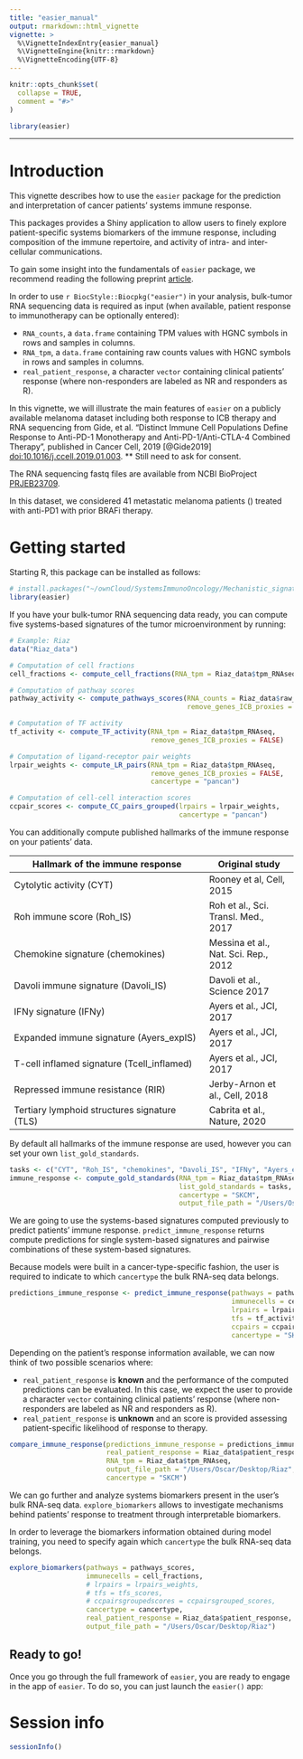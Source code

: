 ```yaml
---
title: "easier_manual"
output: rmarkdown::html_vignette
vignette: >
  %\VignetteIndexEntry{easier_manual}
  %\VignetteEngine{knitr::rmarkdown}
  %\VignetteEncoding{UTF-8}
---
```


```r
knitr::opts_chunk$set(
  collapse = TRUE,
  comment = "#>"
)
```

```r
library(easier)
```

---

# Introduction {#introduction} 

This vignette describes how to use the `easier` package for the prediction and interpretation of cancer patients' systems immune response. 

This packages provides a Shiny application to allow users to finely explore patient-specific systems biomarkers of the immune response, including composition of the immune repertoire, and activity of intra- and inter- cellular communications.

To gain some insight into the fundamentals of `easier` package, we recommend reading the following preprint [article](https://www.biorxiv.org/content/10.1101/2021.02.05.429977v1).

In order to use `r BiocStyle::Biocpkg("easier")` in your analysis, bulk-tumor RNA sequencing data is required as input (when available, patient response to immunotherapy can be optionally entered):

- `RNA_counts`, a `data.frame` containing TPM values with HGNC symbols in rows and samples in columns. 
- `RNA_tpm`, a `data.frame` containing raw counts values with HGNC symbols in rows and samples in columns. 
- `real_patient_response`, a character `vector` containing clinical patients' response (where non-responders are labeled as NR and responders as R).

In this vignette, we will illustrate the main features of `easier` on a publicly available melanoma dataset including both response to ICB therapy and RNA sequencing from Gide, et al. "Distinct Immune Cell Populations Define Response to Anti-PD-1 Monotherapy and Anti-PD-1/Anti-CTLA-4 Combined Therapy", published in Cancer Cell, 2019 [@Gide2019]
[doi:10.1016/j.ccell.2019.01.003](https://doi.org/10.1016/j.ccell.2019.01.003). ** Still need to ask for consent.

The RNA sequencing fastq files are available from NCBI BioProject [PRJEB23709](https://www.ncbi.nlm.nih.gov/bioproject/522397).

In this dataset, we considered 41 metastatic melanoma patients () treated with anti-PD1 with prior BRAFi therapy.

# Getting started {#gettingstarted}

Starting R, this package can be installed as follows:

```r
# install.packages("~/ownCloud/SystemsImmunoOncology/Mechanistic_signatures_project/easier_1.0.3.tar.gz", repos = NULL, type="source")
library(easier)
````

If you have your bulk-tumor RNA sequencing data ready, you can compute five systems-based signatures of the tumor microenvironment by running:


```r
# Example: Riaz
data("Riaz_data")

# Computation of cell fractions
cell_fractions <- compute_cell_fractions(RNA_tpm = Riaz_data$tpm_RNAseq)

# Computation of pathway scores
pathway_activity <- compute_pathways_scores(RNA_counts = Riaz_data$raw_counts_RNAseq,
                                            remove_genes_ICB_proxies = TRUE)

# Computation of TF activity
tf_activity <- compute_TF_activity(RNA_tpm = Riaz_data$tpm_RNAseq, 
                                   remove_genes_ICB_proxies = FALSE)

# Computation of ligand-receptor pair weights
lrpair_weights <- compute_LR_pairs(RNA_tpm = Riaz_data$tpm_RNAseq, 
                                   remove_genes_ICB_proxies = FALSE, 
                                   cancertype = "pancan")

# Computation of cell-cell interaction scores
ccpair_scores <- compute_CC_pairs_grouped(lrpairs = lrpair_weights, 
                                          cancertype = "pancan")
````

You can additionally compute published hallmarks of the immune response on your patients' data. 

Hallmark of the immune response | Original study |
------------------------------- | -------------- |
Cytolytic activity (CYT) | Rooney et al, Cell, 2015 |
Roh immune score (Roh_IS) | Roh et al., Sci. Transl. Med., 2017 |
Chemokine signature (chemokines) | Messina et al., Nat. Sci. Rep., 2012 |
Davoli immune signature (Davoli_IS) | Davoli et al., Science 2017 |
IFNy signature (IFNy) | Ayers et al., JCI, 2017 |
Expanded immune signature (Ayers_expIS) | Ayers et al., JCI, 2017 |
T-cell inflamed signature (Tcell_inflamed) | Ayers et al., JCI, 2017 |
Repressed immune resistance (RIR) | Jerby-Arnon et al., Cell, 2018 |
Tertiary lymphoid structures signature (TLS) | Cabrita et al., Nature, 2020 |

By default all hallmarks of the immune response are used, however you can set your own `list_gold_standards`.

```r
tasks <- c("CYT", "Roh_IS", "chemokines", "Davoli_IS", "IFNy", "Ayers_expIS", "Tcell_inflamed", "RIR", "TLS")
immune_response <- compute_gold_standards(RNA_tpm = Riaz_data$tpm_RNAseq, 
                                          list_gold_standards = tasks, 
                                          cancertype = "SKCM",
                                          output_file_path = "/Users/Oscar/Desktop/Riaz")
```

We are going to use the systems-based signatures computed previously to predict patients' immune response. `predict_immune_response` returns compute predictions for single system-based signatures and pairwise combinations of these system-based signatures. 

Because models were built in a cancer-type-specific fashion, the user is required to indicate to which `cancertype` the bulk RNA-seq data belongs.

```r
predictions_immune_response <- predict_immune_response(pathways = pathway_activity,
                                                       immunecells = cell_fractions,
                                                       lrpairs = lrpair_weights,
                                                       tfs = tf_activity,
                                                       ccpairs = ccpair_scores,
                                                       cancertype = "SKCM")
```

Depending on the patient's response information available, we can now think of two possible scenarios where:

- `real_patient_response` is **known** and the performance of the computed predictions can be evaluated. In this case, we expect the user to provide a character `vector` containing clinical patients' response (where non-responders are labeled as NR and responders as R).
- `real_patient_response` is **unknown** and an score is provided assessing patient-specific likelihood of response to therapy.


```r
compare_immune_response(predictions_immune_response = predictions_immune_response,
                        real_patient_response = Riaz_data$patient_response,
                        RNA_tpm = Riaz_data$tpm_RNAseq,
                        output_file_path = "/Users/Oscar/Desktop/Riaz",
                        cancertype = "SKCM")
```

We can go further and analyze systems biomarkers present in the user's bulk RNA-seq data. `explore_biomarkers` allows to investigate mechanisms behind patients' response to treatment through interpretable biomarkers. 

In order to leverage the biomarkers information obtained during model training, you need to specify again which `cancertype` the bulk RNA-seq data belongs.

```r
explore_biomarkers(pathways = pathways_scores,
                   immunecells = cell_fractions,
                   # lrpairs = lrpairs_weights,
                   # tfs = tfs_scores,
                   # ccpairsgroupedscores = ccpairsgrouped_scores,
                   cancertype = cancertype,
                   real_patient_response = Riaz_data$patient_response,
                   output_file_path = "/Users/Oscar/Desktop/Riaz")
```

## Ready to go!

Once you go through the full framework of `easier`, you are ready to engage in the app of `easier`. To do so, you can just launch the `easier()` app:


# Session info {-}

```r
sessionInfo()
```

